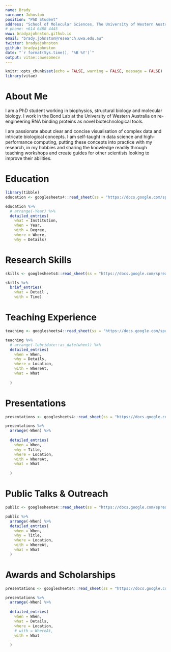 ```yaml
---
name: Brady
surname: Johnston
position: "PhD Student"
address: "School of Molecular Sciences, The University of Western Australia"
# phone: +614 6488 4445
www: bradyajohnston.github.io
email: "brady.johnston@research.uwa.edu.au"
twitter: bradyajohnston
github: bradyajohnston
date: "`r format(Sys.time(), '%B %Y')`"
output: vitae::awesomecv
---
```


```r
knitr::opts_chunk$set(echo = FALSE, warning = FALSE, message = FALSE)
library(vitae)
```

# About Me

I am a PhD student working in biophysics, structural biology and molecular
biology. I work in the Bond Lab at the University of Western Australia on re-engineering RNA binding proteins as novel biotechnological tools.

I am passionate about clear and concise visualisation of complex data and intricate biological concepts.  I am self-taught in data science and high-performance computing, putting these concepts into practice with my research, in my hobbies and sharing the knowledge readily through teaching workshops and create guides for other scientists looking to improve their abilities.

# Education

```r
library(tibble)
education <- googlesheets4::read_sheet(ss = "https://docs.google.com/spreadsheets/d/1pkm36G04L6EdCyLCmE3sf11lpFMwmKBBHqqVL6l8_Dk/edit#gid=0", sheet = 1)

education %>% 
  # arrange(-Year) %>% 
  detailed_entries(
    what = Institution, 
    when = Year, 
    with = Degree, 
    where = Where, 
    why = Details)

```

# Research Skills

```r
skills <- googlesheets4::read_sheet(ss = "https://docs.google.com/spreadsheets/d/1pkm36G04L6EdCyLCmE3sf11lpFMwmKBBHqqVL6l8_Dk/edit#gid=0", 4)

skills %>% 
  brief_entries(
    what = Detail , 
    with = Time)
```


# Teaching Experience

```r
teaching <- googlesheets4::read_sheet(ss = "https://docs.google.com/spreadsheets/d/1pkm36G04L6EdCyLCmE3sf11lpFMwmKBBHqqVL6l8_Dk/edit#gid=0", 5)

teaching %>% 
  # arrange(-lubridate::as_date(when)) %>% 
  detailed_entries(
    when = When, 
    why = Details, 
    where = Location, 
    with = WhereAt,
    what = What
    
  )
```

\newpage

# Presentations

```r

presentations <- googlesheets4::read_sheet(ss = "https://docs.google.com/spreadsheets/d/1pkm36G04L6EdCyLCmE3sf11lpFMwmKBBHqqVL6l8_Dk/edit#gid=0", sheet = 2)

presentations %>% 
  arrange(-When) %>% 
  
  detailed_entries(
    when = When, 
    why = Title, 
    where = Location, 
    with = WhereAt,
    what = What
    
  )
```



# Public Talks & Outreach

```r
public <- googlesheets4::read_sheet(ss = "https://docs.google.com/spreadsheets/d/1pkm36G04L6EdCyLCmE3sf11lpFMwmKBBHqqVL6l8_Dk/edit#gid=0", sheet = 3)

public %>% 
  arrange(-When) %>% 
  detailed_entries(
    when = When, 
    why = Title, 
    where = Location, 
    with = WhereAt, 
    what = What
  )
```

# Awards and Scholarships
```r
presentations <- googlesheets4::read_sheet(ss = "https://docs.google.com/spreadsheets/d/1pkm36G04L6EdCyLCmE3sf11lpFMwmKBBHqqVL6l8_Dk/edit#gid=0", sheet = 6)

presentations %>% 
  arrange(-When) %>% 
  
  detailed_entries(
    when = When, 
    what = Details, 
    where = Location, 
    # with = WhereAt,
    with = What
    
  )
```
